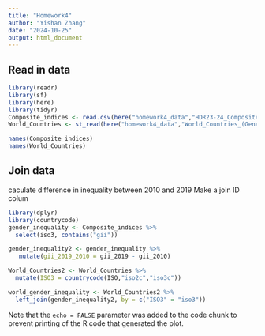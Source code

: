 ```yaml
---
title: "Homework4"
author: "Yishan Zhang"
date: "2024-10-25"
output: html_document
---
```


## Read in data

```r
library(readr)
library(sf)
library(here)
library(tidyr)
Composite_indices <- read.csv(here("homework4_data","HDR23-24_Composite_indices_complete_time_series.csv"))
World_Countries <- st_read(here("homework4_data","World_Countries_(Generalized)_9029012925078512962.geojson" ))

names(Composite_indices)
names(World_Countries)

```

## Join data
caculate difference in inequality between 2010 and 2019
Make a join ID colum
```r
library(dplyr)
library(countrycode)
gender_inequality <- Composite_indices %>%
  select(iso3, contains("gii"))

gender_inequality2 <- gender_inequality %>%
   mutate(gii_2019_2010 = gii_2019 - gii_2010)

World_Countries2 <- World_Countries %>%
  mutate(ISO3 = countrycode(ISO,"iso2c","iso3c"))

world_gender_inequality <- World_Countries2 %>%
  left_join(gender_inequality2, by = c("ISO3" = "iso3"))


```



Note that the `echo = FALSE` parameter was added to the code chunk to prevent printing of the R code that generated the plot.
